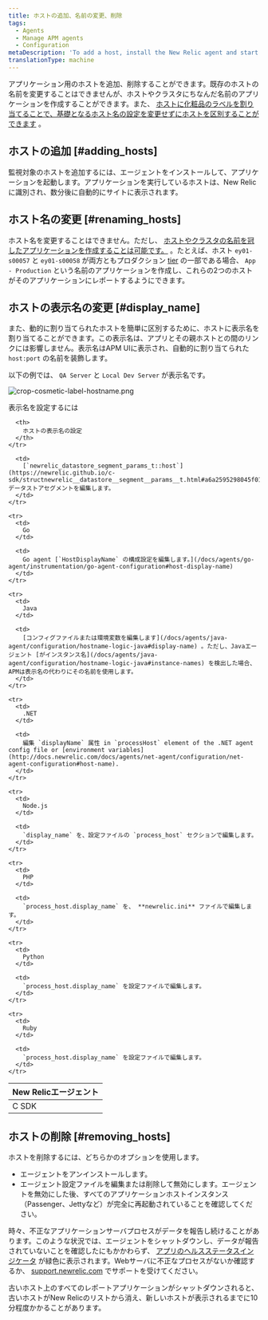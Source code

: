 ```yaml
---
title: ホストの追加、名前の変更、削除
tags:
  - Agents
  - Manage APM agents
  - Configuration
metaDescription: 'To add a host, install the New Relic agent and start your app. To remove a host, uninstall or disable the agent first.'
translationType: machine
---
```



アプリケーション用のホストを追加、削除することができます。既存のホストの名前を変更することはできませんが、ホストやクラスタにちなんだ名前のアプリケーションを作成することができます。また、 [ホストに化粧品のラベルを割り当てることで、基礎となるホスト名の設定を変更せずにホストを区別することができます](#display_name) 。

## ホストの追加 [#adding_hosts]

監視対象のホストを追加するには、エージェントをインストールして、アプリケーションを起動します。アプリケーションを実行しているホストは、New Relic に識別され、数分後に自動的にサイトに表示されます。

## ホスト名の変更 [#renaming_hosts]

ホスト名を変更することはできません。ただし、 [ホストやクラスタの名前を冠したアプリケーションを作成することは可能です。](/docs/site/renaming-applications) 。たとえば、ホスト `ey01-s00057` と `ey01-s00058` が両方ともプロダクション [tier](/docs/accounts-partnerships/education/getting-started-new-relic/glossary#tier) の一部である場合、 `App - Production` という名前のアプリケーションを作成し、これらの2つのホストがそのアプリケーションにレポートするようにできます。

## ホストの表示名の変更 [#display_name]

また、動的に割り当てられたホストを簡単に区別するために、ホストに表示名を割り当てることができます。この表示名は、アプリとその親ホストとの間のリンクには影響しません。表示名はAPM UIに表示され、自動的に割り当てられた `host:port` の名前を装飾します。

以下の例では、 `QA Server` と `Local Dev Server` が表示名です。

<img
  src={cropDisplayHostName0}
  title="crop-cosmetic-label-hostname.png"
  alt="crop-cosmetic-label-hostname.png"
/>

表示名を設定するには

<table>
  <thead>
    <tr>
      <th style={{ width: "150px" }}>
        New Relicエージェント
      </th>

      <th>
        ホストの表示名の設定
      </th>
    </tr>
  </thead>

  <tbody>
    <tr>
      <td>
        C SDK
      </td>

      <td>
        [`newrelic_datastore_segment_params_t::host`](https://newrelic.github.io/c-sdk/structnewrelic__datastore__segment__params__t.html#a6a2595298045f0174b9b9c39ea31b6eb) データストアセグメントを編集します。
      </td>
    </tr>

    <tr>
      <td>
        Go
      </td>

      <td>
        Go agent [`HostDisplayName` の構成設定を編集します。](/docs/agents/go-agent/instrumentation/go-agent-configuration#host-display-name)
      </td>
    </tr>

    <tr>
      <td>
        Java
      </td>

      <td>
        [コンフィグファイルまたは環境変数を編集します](/docs/agents/java-agent/configuration/hostname-logic-java#display-name) 。ただし、Javaエージェント [がインスタンス名](/docs/agents/java-agent/configuration/hostname-logic-java#instance-names) を検出した場合、APMは表示名の代わりにその名前を使用します。
      </td>
    </tr>

    <tr>
      <td>
        .NET
      </td>

      <td>
        編集 `displayName` 属性 in `processHost` element of the .NET agent config file or [environment variables](http://docs.newrelic.com/docs/agents/net-agent/configuration/net-agent-configuration#host-name).
      </td>
    </tr>

    <tr>
      <td>
        Node.js
      </td>

      <td>
        `display_name` を、設定ファイルの `process_host` セクションで編集します。
      </td>
    </tr>

    <tr>
      <td>
        PHP
      </td>

      <td>
        `process_host.display_name` を、 **newrelic.ini** ファイルで編集します。
      </td>
    </tr>

    <tr>
      <td>
        Python
      </td>

      <td>
        `process_host.display_name` を設定ファイルで編集します。
      </td>
    </tr>

    <tr>
      <td>
        Ruby
      </td>

      <td>
        `process_host.display_name` を設定ファイルで編集します。
      </td>
    </tr>
  </tbody>
</table>

## ホストの削除 [#removing_hosts]

ホストを削除するには、どちらかのオプションを使用します。

* [](/docs/agents/manage-apm-agents/installation/uninstall-agent)エージェントをアンインストールします。
* エージェント設定ファイルを編集または削除して無効にします。エージェントを無効にした後、すべてのアプリケーションホストインスタンス（Passenger、Jettyなど）が完全に再起動されていることを確認してください。

時々、不正なアプリケーションサーバプロセスがデータを報告し続けることがあります。このような状況では、エージェントをシャットダウンし、データが報告されていないことを確認したにもかかわらず、 [アプリのヘルスステータスインジケータ](/docs/using-new-relic/welcome-new-relic/getting-started/glossary#health-status) が緑色に表示されます。Webサーバに不正なプロセスがないか確認するか、 [support.newrelic.com](https://support.newrelic.com "新しいウィンドウで開くリンク") でサポートを受けてください。

古いホスト上のすべてのレポートアプリケーションがシャットダウンされると、古いホストがNew Relicのリストから消え、新しいホストが表示されるまでに10分程度かかることがあります。
